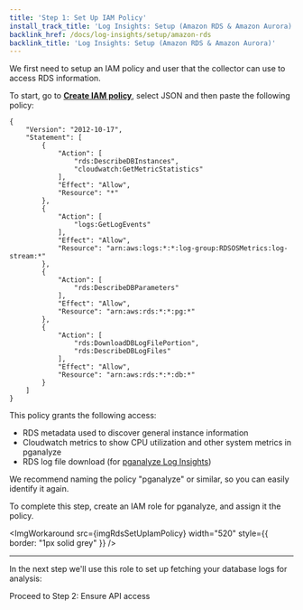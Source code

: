 ```yaml
---
title: 'Step 1: Set Up IAM Policy'
install_track_title: 'Log Insights: Setup (Amazon RDS & Amazon Aurora)'
backlink_href: /docs/log-insights/setup/amazon-rds
backlink_title: 'Log Insights: Setup (Amazon RDS & Amazon Aurora)'
---
```




We first need to setup an IAM policy and user that the collector can use to access RDS information.

To start, go to **[Create IAM policy](https://console.aws.amazon.com/iam/home#/policies$new?step=edit)**, select JSON and then paste the following policy:

```
{
    "Version": "2012-10-17",
    "Statement": [
        {
            "Action": [
                "rds:DescribeDBInstances",
                "cloudwatch:GetMetricStatistics"
            ],
            "Effect": "Allow",
            "Resource": "*"
        },
        {
            "Action": [
                "logs:GetLogEvents"
            ],
            "Effect": "Allow",
            "Resource": "arn:aws:logs:*:*:log-group:RDSOSMetrics:log-stream:*"
        },
        {
            "Action": [
                "rds:DescribeDBParameters"
            ],
            "Effect": "Allow",
            "Resource": "arn:aws:rds:*:*:pg:*"
        },
        {
            "Action": [
                "rds:DownloadDBLogFilePortion",
                "rds:DescribeDBLogFiles"
            ],
            "Effect": "Allow",
            "Resource": "arn:aws:rds:*:*:db:*"
        }
    ]
}
```

This policy grants the following access:

- RDS metadata used to discover general instance information
- Cloudwatch metrics to show CPU utilization and other system metrics in pganalyze
- RDS log file download (for [pganalyze Log Insights](https://pganalyze.com/log-insights))

We recommend naming the policy "pganalyze" or similar, so you can easily identify it again.

To complete this step, create an IAM role for pganalyze, and assign it the policy.

<ImgWorkaround
  src={imgRdsSetUpIamPolicy}
  width="520"
  style={{ border: "1px solid grey" }}
/>

---

In the next step we'll use this role to set up fetching your database logs for analysis:

<Link className="btn btn-success" to="02_ensure_api_access">
  Proceed to Step 2: Ensure API access
</Link>
